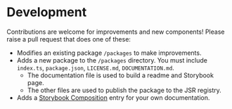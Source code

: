 
<Meta title="Development" />

# Development

Contributions are welcome for improvements and new components! Please raise a pull request that does one of these:

-   Modifies an existing package `/packages` to make improvements.
-   Adds a new package to the `/packages` directory. You must include `index.ts`, `package.json`, `LICENSE.md`, `DOCUMENTATION.md`.
    -   The documentation file is used to build a readme and Storybook page.
    -   The other files are used to publish the package to the JSR registry.
-   Adds a [Storybook Composition](https://storybook.js.org/docs/sharing/storybook-composition) entry for your own documentation.
